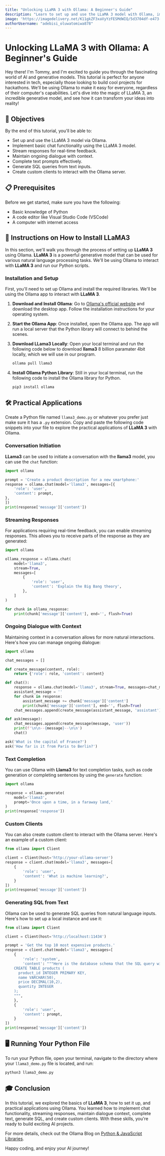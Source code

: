 ---
title: "Unlocking LLaMA 3 with Ollama: A Beginner's Guide"
description: "Learn to set up and use the LLaMA 3 model with Ollama, implementing practical applications like chat functionality, text completion, and more."
image: 'https://imagedelivery.net/K11gkZF3xaVyYzFESMdWIQ/5d3704df-e473-45d9-403b-373ee7838500/full'
authorUsername: "adebisi_oluwatomiwa878"
---

# Unlocking LLaMA 3 with Ollama: A Beginner's Guide

Hey there! I'm Tommy, and I'm excited to guide you through the fascinating world of AI and generative models. This tutorial is perfect for anyone interested in tech, especially those looking to build cool projects for hackathons. We'll be using Ollama to make it easy for everyone, regardless of their computer's capabilities. Let's dive into the magic of LLaMA 3, an incredible generative model, and see how it can transform your ideas into reality!


## 🎯 Objectives
By the end of this tutorial, you'll be able to:
- Set up and use the LLaMA 3 model via Ollama.
- Implement basic chat functionality using the LLaMA 3 model.
- Stream responses for real-time feedback.
- Maintain ongoing dialogue with context.
- Complete text prompts effectively.
- Generate SQL queries from text inputs.
- Create custom clients to interact with the Ollama server.

## 📋 Prerequisites 
Before we get started, make sure you have the following:
- Basic knowledge of Python
- A code editor like Visual Studio Code (VSCode)
- A computer with internet access

## 🚀 Instructions on How to Install LLaMA3
In this section, we'll walk you through the process of setting up **LLaMA 3** using Ollama. **LLaMA 3** is a powerful generative model that can be used for various natural language processing tasks. We'll be using Ollama to interact with **LLaMA 3** and run our Python scripts.

### Installation and Setup
First, you'll need to set up Ollama and install the required libraries. We'll be using the Ollama app to interact with **LLaMA 3**.

1. **Download and Install Ollama**: Go to [Ollama's official website](https://www.ollama.com/) and download the desktop app. Follow the installation instructions for your operating system.

2. **Start the Ollama App**: Once installed, open the Ollama app. The app will run a local server that the Python library will connect to behind the scenes.

3. **Download LLama3 Locally**: Open your local terminal and run the following code below to download **llama3** 8 billion paramater 4bit locally, which we will use in our program.
    ```python
   ollama pull llama3
   ```

4. **Install Ollama Python Library**: Still in your local terminal, run the following code to install the Ollama library for Python.
    ```bash
   pip3 install ollama
   ```


## 🛠️ Practical Applications
Create a Python file named `llama3_demo.py` or whatever you prefer just make sure it has a `.py` extension. Copy and paste the following code snippets into your file to explore the practical applications of **LLaMA 3** with Ollama.

### Conversation Initiation
**LLama3** can be used to initiate a conversation with the **llama3** model, you can use the `chat` function:

```python
import ollama

prompt = 'Create a product description for a new smartphone:'
response = ollama.chat(model='llama3', messages=[{
    'role': 'user',
    'content': prompt,
},
])
print(response['message']['content'])
```

### Streaming Responses
For applications requiring real-time feedback, you can enable streaming responses. This allows you to receive parts of the response as they are generated:

```python
import ollama

ollama_response = ollama.chat(
    model='llama3',
    stream=True,
    messages=[
        {
            'role': 'user',
            'content': 'Explain the Big Bang theory',
        },
    ]
)

for chunk in ollama_response:
    print(chunk['message']['content'], end='', flush=True)
```

### Ongoing Dialogue with Context
Maintaining context in a conversation allows for more natural interactions. Here's how you can manage ongoing dialogue:

```python
import ollama

chat_messages = []

def create_message(content, role):
    return {'role': role, 'content': content}

def chat():
    response = ollama.chat(model='llama3', stream=True, messages=chat_messages)
    assistant_message = ''
    for chunk in response:
        assistant_message += chunk['message']['content']
        print(chunk['message']['content'], end='', flush=True)
    chat_messages.append(create_message(assistant_message, 'assistant'))

def ask(message):
    chat_messages.append(create_message(message, 'user'))
    print(f'\n\n--{message}--\n\n')
    chat()

ask('What is the capital of France?')
ask('How far is it from Paris to Berlin?')
```

### Text Completion
You can use Ollama with **Llama3** for text completion tasks, such as code generation or completing sentences by using the `generate` function:

```python
import ollama

response = ollama.generate(
    model='llama3',
    prompt='Once upon a time, in a faraway land,'
)
print(response['response'])
```

### Custom Clients
You can also create custom client to interact with the Ollama server. Here's an example of a custom client:

```python
from ollama import Client

client = Client(host='http://your-ollama-server')
response = client.chat(model='llama3', messages=[
    {
        'role': 'user',
        'content': 'What is machine learning?',
    }
])
print(response['message']['content'])
```

### Generating SQL from Text
Ollama can be used to generate SQL queries from natural language inputs. Here's how to set up a local instance and use it:

```python
from ollama import Client

client = Client(host='http://localhost:11434')

prompt = 'Get the top 10 most expensive products.'
response = client.chat(model='llama3', messages=[
    {
        'role': 'system',
        'content': """Here is the database schema that the SQL query will run on:
    CREATE TABLE products (
      product_id INTEGER PRIMARY KEY,
      name VARCHAR(50),
      price DECIMAL(10,2),
      quantity INTEGER
    );
    """,
    },
    {
        'role': 'user',
        'content': prompt,
    }
])
print(response['message']['content'])
```

## 🖥️ Running Your Python File
To run your Python file, open your terminal, navigate to the directory where your `llama3_demo.py` file is located, and run:

```bash
python3 llama3_demo.py
```

## 🎓 Conclusion

In this tutorial, we explored the basics of **LLaMA 3**, how to set it up, and practical applications using Ollama. You learned how to implement chat functionality, streaming responses, maintain dialogue context, complete text, generate SQL, and create custom clients. With these skills, you're ready to build exciting AI projects. <br>

For more details, check out the Ollama Blog on [Python & JavaScript Libraries](https://ollama.com/blog/python-javascript-libraries).

Happy coding, and enjoy your AI journey!
